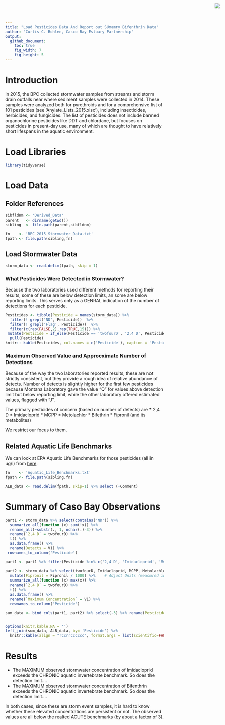```yaml
---
title: "Load Pesticides Data And Report out SUmamry Bifenthrin Data"
author: "Curtis C. Bohlen, Casco Bay Estuary Partnership"
output:
  github_document:
    toc: true
    fig_width: 7
    fig_height: 5
---
```

<img
    src="https://www.cascobayestuary.org/wp-content/uploads/2014/04/logo_sm.jpg"
    style="position:absolute;top:10px;right:50px;" />

# Introduction
in 2015, the BPC collected stormwater samples from streams and storm drain outfalls near where sediment samples were collected in 2014. These samples were analyzed both for pyrethroids and for a comprehensive list of 101 pesticides (see 'Anylate_Lists_2015.xlsx'), including insecticides, herbicides, and fungicides.  The list of pesticides does not include banned organochlorine pesticides like DDT and chlordane, but focuses on pesticides in present-day use, many of which are thought to have relatively short lifespans in the aquatic environment.  

# Load Libraries
```r
library(tidyverse)

```

# Load Data
## Folder References
```r
sibfldnm <- 'Derived_Data'
parent   <- dirname(getwd())
sibling  <- file.path(parent,sibfldnm)

fn    <- 'BPC_2015_Stormwater_Data.txt'
fpath <- file.path(sibling,fn)
```

## Load Stormwater Data
```r
storm_data <- read.delim(fpath, skip = 1)
```

### What Pesticides Were Detected in Stormwater?
Because the two laboratories used different methods for reporting their results, some of these are below detection limits, an some are below reporting limits.  This serves only as a GENRAL indication of the number of detections for each pesticide.
```r
Pesticides <- tibble(Pesticide = names(storm_data)) %>%
  filter(! grepl('ND', Pesticide))  %>%
  filter(! grepl('Flag', Pesticide))  %>%
  filter(c(rep(FALSE,2),rep(TRUE,15))) %>%
 mutate(Pesticide = if_else(Pesticide == 'twofourD', '2,4 D', Pesticide)) %>%
  pull(Pesticide)
knitr:: kable(Pesticides, col.names = c('Pesticide'), caption = 'Pesticides Detected in Stormwater Entering Casco Bay, 2015 BPC Stormwater Study')

```
### Maximum Observed Value and Approcximate Number of Detections 
Because of the way the two laboratories reported results, these are not strictly consistent, but they provide a rough idea of relative abundance of detects.  Number of detects is slightly higher for the first few pesticides because Montana Laboratory gave the value "Q" for values above detection limit but below reporting limit, while the other laboratory offered estimated values, flagged with "J".

The  primary pesticides of concern (based on number of detects) are
*  2,4 D
*  Imidacloprid
*  MCPP
*  Metolachlor
*  Bifethrin
*  Fipronil (and its metabolites)

We restrict our focus to them.

##  Related Aquatic Life Benchmarks
We can look at EPA Aquatic Life Benchmarks for those pesticides (all in ug/l) from [here](https://www.epa.gov/pesticide-science-and-assessing-pesticide-risks/aquatic-life-benchmarks-and-ecological-risk).
```r
fn    <- 'Aquatic_Life_Benchmarks.txt'
fpath <- file.path(sibling,fn)

ALB_data <- read.delim(fpath, skip=1) %>% select (-Comment)

```

# Summary of Caso Bay Observations
```r
part1 <- storm_data %>% select(contains('ND')) %>%
  summarize_all(function (x) sum(!x)) %>%
  rename_all(~substr(., 1, nchar(.)-3)) %>%
  rename(`2,4 D` = twofourD) %>%
  t() %>%
  as.data.frame() %>%
  rename(Detects = V1) %>%
 rownames_to_column('Pesticide')

part1 <- part1 %>% filter(Pesticide %in% c('2,4 D', 'Imidacloprid', 'MCPP', 'Metolachlor', 'Bifenthrin', 'Fipronil'))

part2 <- storm_data %>% select(twofourD, Imidacloprid, MCPP, Metolachlor, Bifenthrin, Fipronil) %>%
  mutate(Fipronil = Fipronil / 1000) %>%    # Adjust Units (measured in ng/l)
  summarize_all(function (x) max(x)) %>%
  rename(`2,4 D` = twofourD) %>%
  t() %>%
  as.data.frame() %>%
  rename(`Maximum Concentration` = V1) %>%
  rownames_to_column('Pesticide')

sum_data <- bind_cols(part1, part2) %>% select(-3) %>% rename(Pesticide = Pesticide...1)


options(knitr.kable.NA = '')
left_join(sum_data, ALB_data, by= 'Pesticide') %>%
  knitr::kable(align = "rccrrcccccc", format.args = list(scientific=FALSE))
```


# Results

*  The MAXIMUM observed stormwater concentration of Imidacloprid exceeds the CHRONIC aquatic invertebrate benchmark.  So does the detection limit....
*  The MAXIMUM observed stormwater concentration of Bifenthrin exceeds the CHRONIC aquatic invertebrate benchmark.  So does the detection limit....

In both cases, since these are storm event samples, it is hard to know whether these elevated concentrations are persistent or not.  The observed values are all below the realted ACUTE benchmarks (by about a factor of 3).


